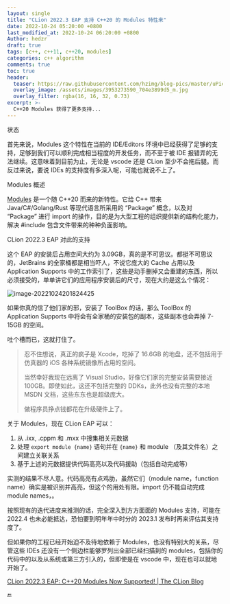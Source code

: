 ```yaml
---
layout: single
title: "CLion 2022.3 EAP 支持 C++20 的 Modules 特性来"
date: 2022-10-24 05:20:00 +0800
last_modified_at: 2022-10-24 06:20:00 +0800
Author: hedzr
draft: true
tags: [c++, c++11, c++20, modules]
categories: c++ algorithm
comments: true
toc: true
header:
  teaser: https://raw.githubusercontent.com/hzimg/blog-pics/master/uPic/image-20211019103247571.png
  overlay_image: /assets/images/3953273590_704e3899d5_m.jpg
  overlay_filter: rgba(16, 16, 32, 0.73)
excerpt: >-
  C++20 Modules 获得了更多支持...
---
```


状态

首先来说，Modules 这个特性在当前的 IDE/Editors 环境中已经获得了足够的支持，足够到我们可以顺利完成相当程度的开发任务，而不至于被 IDE 报错弄的无法继续。这意味着到目前为止，无论是 vscode 还是 CLion 至少不会拖后腿。而反过来说，要说 IDEs 的支持度有多深入呢，可能也就说不上了。

Modules 概述

[Modules](https://en.cppreference.com/w/cpp/language/modules) 是一个随 C++20 而来的新特性。它给 C++ 带来 Java/C#/Golang/Rust 等现代语言所采用的 “Package” 概念，以及对 “Package” 进行 import 的操作，目的是为大型工程的组织提供新的结构化能力，解决 #include 包含文件带来的种种负面影响。

CLion 2022.3 EAP 对此的支持

这个 EAP 的安装后占用空间大约为 3.09GB，真的是不可思议。都挺不可思议的，JetBrains 的全家桶都是相当吓人，不说它庞大的 Cache 占用以及 Application Supports 中的工作索引了，这些是动手删掉又会重建的东西，所以必须接受的，单单讲它们的应用程序安装后的尺寸，现在大约是这么个情况：

![image-20221024201824425](_assets/2022-10-24-cxx20-modules-in-clion/image-20221024201824425.png)

如果你真的信了他们家的邪，安装了 ToolBox 的话，那么 ToolBox 的 Application Supports 中将会有全家桶的安装包的副本，这些副本也会弄掉 7-15GB 的空间。

吐个槽而已，这就打住了。

> 忍不住想说，真正的疯子是 Xcode，吃掉了 16.6GB 的地盘，还不包括用于仿真器的 iOS 各种系统镜像所占用的空间。
>
> 当然幸好我现在远离了 Visual Studio，好像它们家的完整安装需要接近 100GB。即使如此，这还不包括完整的 DDKs，此外也没有完整的本地 MSDN 文档，这些东东也是超级庞大。
>
> 做程序员挣点钱都花在升级硬件上了。

关于 Modules，现在 CLion EAP 可以：

1. 从 .ixx, .cppm 和 .mxx 中搜集相关元数据
2. 处理 `export module {name}` 语句并在 `{name}` 和 module （及其文件名）之间建立关联关系
3. 基于上述的元数据提供代码高亮以及代码援助（包括自动完成等）

实测的结果不尽人意。代码高亮有点鸡肋，虽然它们（module name，function name）确实是被识别并高亮，但这个的用处有限。import 仍不能自动完成 module names，。

按照现有的迭代进度来推测的话，完全深入到方方面面的 Modules 支持，可能在 2022.4 也未必能抵达，恐怕要到明年年中时分的 2023.1 发布时再来评估其支持度了。

但如果你的工程已经开始迫不及待地依赖于 Modules，也没有特别大的关系，尽管这些 IDEs 还没有一个侧边栏能够罗列出全部已经扫描到的 modules，包括你的代码中的以及从系统或第三方引入的，但即使是在 vscode 中，现在也可以就地开始了。

[CLion 2022.3 EAP: C++20 Modules Now Supported! | The CLion Blog](https://blog.jetbrains.com/clion/2022/10/clion-2022-3-eap-cpp20-modules-now-supported/)

:end:
